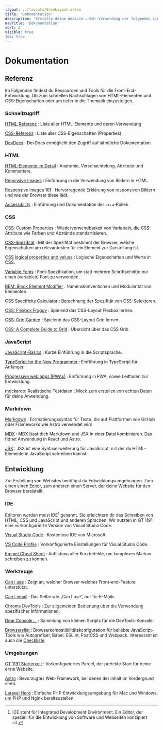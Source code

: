 ```yaml
---
layout: ../layouts/BaseLayout.astro
title: 'Dokumentation'
description: 'Erstelle deine Website unter Verwendung der folgenden Links zu Spezifikationen, Dokumentationen, Workshops und Tools.'
navTitle: 'Dokumentation'
sort: 2
visible: true
toc: true
---
```



# Dokumentation

<Lead text={frontmatter.description} />

## Referenz

Im Folgenden findest du Ressourcen und Tools für die Front-End-Entwicklung. Ob zum schnellen Nachschlagen von HTML-Elementen und CSS-Eigenschaften oder um tiefer in die Thematik einzusteigen.

### Schnellzugriff

[HTML-Referenz](https://developer.mozilla.org/en-US/docs/Web/HTML/Element)
: Liste aller HTML-Elemente und deren Verwendung.

[CSS-Referenz](https://developer.mozilla.org/en-US/docs/Web/CSS/Reference)
: Liste aller CSS-Eigenschaften (Properties).

[DevDocs](https://devdocs.io/)
: <ItemInfo type="tool"/> DevDocs ermöglicht den Zugriff auf sämtliche Dokumentation.

### HTML

[HTML-Elemente im Detail](https://developer.mozilla.org/en-US/docs/Learn/HTML/Introduction_to_HTML/Getting_started#anatomy_of_an_html_element)
: Anatomie, Verschachtelung, Attribute und Kommentare.

[Reponsive Images](https://developer.mozilla.org/en-US/docs/Learn/HTML/Multimedia_and_embedding/Responsive_images)
: Einführung in die Verwendung von Bildern in HTML.

[Responsive Images 101](https://cloudfour.com/thinks/responsive-images-101-definitions/)
: <ItemInfo type="article"/> Hervorragende Erklärung von responsiven Bildern und wie der Browser diese lädt.

[Accessibility](https://developer.mozilla.org/en-US/docs/Web/Accessibility)
: Einführung und Dokumentation der `aria`-Rollen.

### CSS

[CSS: Custom Properties](https://developer.mozilla.org/en-US/docs/Web/CSS/Using_CSS_custom_properties)
: Wiederverwendbarkeit von Variabeln, die CSS-Attribute wie Farben und Abstände standartisieren.

[CSS-Spezifität](https://developer.mozilla.org/en-US/docs/Web/CSS/Specificity)
: Mit der Spezifität bestimmt der Browser, welche Eigenschaften am relevantesten für ein Element zur Darstellung ist.

[CSS logical properties and values](https://developer.mozilla.org/en-US/docs/Web/CSS/CSS_logical_properties_and_values#reference)
: Logische Eigenschaften und Werte in CSS.

[Variable Fonts](https://developer.mozilla.org/en-US/docs/Web/CSS/CSS_Fonts/Variable_Fonts_Guide)
: Font-Spezifikation, um statt mehrere Schriftschnitte nur einen (variablen) Font zu verwenden.

[BEM: Block Element Modifier](http://getbem.com/naming/)
: Namenskonventionen und Modularität von Elementen.

[CSS Specificity Calculator](https://cssbootcamp.com/css/specificity-calculator)
: <ItemInfo type="tool"/> Berechnung der Spezifität von CSS-Selektoren.

[CSS: Flexbox Froggy](https://flexboxfroggy.com/#de)
: <ItemInfo type="game"/> Spielend das CSS-Layout Flexbox lernen.

[CSS: Grid Garden](https://cssgridgarden.com/#de)
: <ItemInfo type="game"/> Spielend das CSS-Layout Grid lernen.

[CSS: A Complete Guide to Grid](https://css-tricks.com/snippets/css/complete-guide-grid/)
: <ItemInfo type="game"/> Übersicht über das CSS Grid.

### JavaScript

[JavaScript-Basics](https://developer.mozilla.org/en-US/docs/Learn/Getting_started_with_the_web/JavaScript_basics)
: Kurze Einführung in die Scriptsprache.

[TypeScript for the New Programmer](https://www.typescriptlang.org/docs/handbook/typescript-in-5-minutes.html)
: Einführung in TypeScript für Anfänger.

[Progressive web apps (PWAs)](https://developer.mozilla.org/en-US/docs/Web/Progressive_web_apps)
: Einführung in PWA, sowie Leitfaden zur Entwicklung.

[mockaroo: Realistische Testdaten](https://www.mockaroo.com/)
: <ItemInfo type="tool"/> Mock zum erstellen von echten Daten für deine Anwendung.

### Markdown

[Markdown](https://docs.github.com/de/get-started/writing-on-github/getting-started-with-writing-and-formatting-on-github/basic-writing-and-formatting-syntax)
: Formatierungssyntax für Texte, die auf Plattformen wie GitHub oder Frameworks wie Astro verwendet wird

[MDX](https://mdxjs.com/)
: MDX lässt dich Markdown und JSX in einer Datei kombinieren. Das fidnet Anwendung in React und Astro.

[JSX](https://react.dev/learn/writing-markup-with-jsx)
: JSX ist eine Syntaxerweiterung für JavaScript, mit der du HTML-Elemente in JavaScript schreiben kannst.

## Entwicklung

Zur Erstellung von Websites benötigst du Entwicklungsumgebungen. Zum einen einen Editor, zum anderen einen Server, der deine Website für den Browser bereistellt.

### IDE

Editoren werden meist IDE[^1] genannt. Sie erleichtern dir das Schreiben von HTML, CSS und JavaScript und anderen Sprachen. Wir nutzten in GT 1191 eine vorkonfigurierte Version von Visual Studio Code.

[Visual Studio Code](https://code.visualstudio.com/)
: Kostenlose IDE von Microsoft.

[VS Code Profile](https://gist.github.com/macx/c4afc6441561cf8e021d104eed0de505)
: Vorkonfigurierte Einstellungen für Visual Studio Code.

[Emmet Cheat Sheet](https://docs.emmet.io/cheat-sheet/)
: Auflistung aller Kurzbefehle, um komplexes Markus schreiben zu können.

### Werkzeuge

[Can I use](https://caniuse.com/)
: Zeigt an, welcher Browser welches Front-end-Feature unterstützt.

[Can I email](https://www.caniemail.com/)
: Das Selbe wie „Can I use“, nur für E-Mails.

[Chrome DevTools](https://developer.chrome.com/docs/devtools/overview/)
: Zur allgemeinen Bedienung über die Verwendung spezifischer Informationen.

[Dear Console&#x202f;…](https://codepo8.github.io/dearconsole/)
: Sammlung von kleinen Scripts für die DevTools-Konsole.

[Browserslist](https://browsersl.ist/)
: Browserkompatibilitätskonfiguration für beliebte JavaScript-Tools wie Autoprefixer, Babel, ESLint, PostCSS und Webpack. Interessant ist auch die [Checkliste](https://browserslist.dev/).

### Umgebungen

[GT 1191 Starterkeit](/starterkit)
: Vorkonfiguriertes Parcel, der prefekte Start für deine erste Website.

[Astro](https://astro.build/)
: Bevorzugtes Web-Framework, bei denen der Inhalt im Vordergrund steht.

[Laravel Herd](https://herd.laravel.com/)
: Einfache PHP-Entwicklungsumgebung für Mac und Windows, um PHP und Nginx bereitzustellen.

[^1]: IDE steht für Integrated Development Environment. Ein Editor, der speziell für die Entwicklung von Software und Webseiten konzipiert ist.
